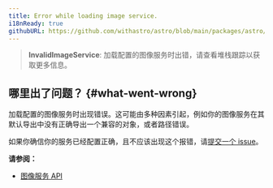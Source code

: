 ```yaml
---
title: Error while loading image service.
i18nReady: true
githubURL: https://github.com/withastro/astro/blob/main/packages/astro/src/core/errors/errors-data.ts
---
```


> **InvalidImageService**: 加载配置的图像服务时出错，请查看堆栈跟踪以获取更多信息。

## 哪里出了问题？ \{#what-went-wrong\}

加载配置的图像服务时出现错误。这可能由多种因素引起，例如你的图像服务在其默认导出中没有正确导出一个兼容的对象，或者路径错误。

如果你确信你的服务已经配置正确，且不应该出现这个报错，请[提交一个 issue](https://astro.build/issues/)。

**请参阅：**

- [图像服务 API](/zh-cn/reference/image-service-reference/)
